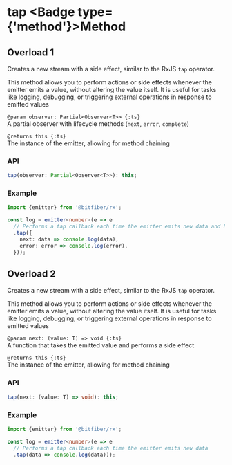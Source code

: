 
# tap <Badge type={'method'}>Method</Badge>

## Overload 1

Creates a new stream with a side effect, similar to the RxJS `tap` operator.

This method allows you to perform actions or side effects whenever the emitter emits a value,
without altering the value itself. It is useful for tasks like logging, debugging,
or triggering external operations in response to emitted values

`@param observer: Partial<Observer<T>> {:ts}`  
A partial observer with lifecycle methods (`next`, `error`, `complete`)

`@returns this {:ts}`  
The instance of the emitter, allowing for method chaining

### API

```ts copy
tap(observer: Partial<Observer<T>>): this;
```

### Example

```ts copy
import {emitter} from '@bitfiber/rx';

const log = emitter<number>(e => e
  // Performs a tap callback each time the emitter emits new data and handles errors
  .tap({
    next: data => console.log(data),
    error: error => console.log(error),
  }));
```

## Overload 2

Creates a new stream with a side effect, similar to the RxJS `tap` operator.

This method allows you to perform actions or side effects whenever the emitter emits a value,
without altering the value itself. It is useful for tasks like logging, debugging,
or triggering external operations in response to emitted values

`@param next: (value: T) => void {:ts}`  
A function that takes the emitted value and performs a side effect

`@returns this {:ts}`  
The instance of the emitter, allowing for method chaining

### API

```ts copy
tap(next: (value: T) => void): this;
```

### Example

```ts copy
import {emitter} from '@bitfiber/rx';

const log = emitter<number>(e => e
  // Performs a tap callback each time the emitter emits new data
  .tap(data => console.log(data)));
```
